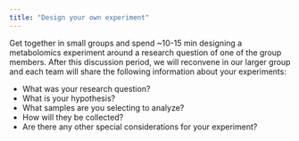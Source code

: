 ```yaml
---
title: "Design your own experiment"
---
```


Get together in small groups and spend ~10-15 min designing a metabolomics experiment around a research question of one of the group members. After this discussion period, we will reconvene in our larger group and each team will share the following information about your experiments:

-   What was your research question?
-   What is your hypothesis?
-   What samples are you selecting to analyze?
-   How will they be collected?
-   Are there any other special considerations for your experiment?
